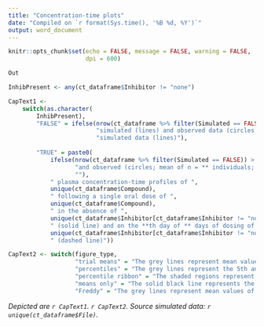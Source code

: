 ```yaml
---
title: "Concentration-time plots"
date: "Compiled on `r format(Sys.time(), '%B %d, %Y')`"
output: word_document
---
```


```r

knitr::opts_chunk$set(echo = FALSE, message = FALSE, warning = FALSE, 
                      dpi = 600)

```

```r
Out

```


```r

InhibPresent <- any(ct_dataframe$Inhibitor != "none")

CapText1 <-
    switch(as.character(
        InhibPresent), 
        "FALSE" = ifelse(nrow(ct_dataframe %>% filter(Simulated == FALSE)) > 0,
                         "simulated (lines) and observed data (circles; mean of n = ** individuals; Clinical Study **)", 
                         "simulated data (lines)"), 
        
        "TRUE" = paste0(
            ifelse(nrow(ct_dataframe %>% filter(Simulated == FALSE)) > 0,
                   "and observed (circles; mean of n = ** individuals; Clinical Study **)", 
                   ""), 
            " plasma concentration-time profiles of ",
            unique(ct_dataframe$Compound), 
            " following a single oral dose of ", 
            unique(ct_dataframe$Compound), 
            " in the absence of ", 
            unique(ct_dataframe$Inhibitor[ct_dataframe$Inhibitor != "none"]), 
            " (solid line) and on the **th day of ** days of dosing of ", 
            unique(ct_dataframe$Inhibitor[ct_dataframe$Inhibitor != "none"]), 
            " (dashed line)"))

CapText2 <- switch(figure_type, 
                   "trial means" = "The grey lines represent mean values of simulated individual trials and the black lines portray the mean data of the simulated population (n = **)", 
                   "percentiles" = "The grey lines represent the 5th and 95th percentiles and the solid black line the mean data for the simulated population (n = **)", 
                   "percentile ribbon" = "The shaded regions represent the 5th to the 95th percentiles and the solid black line the mean data for the simulated population (n = **)", 
                   "means only" = "The solid black line represents the mean data for the simulated population (n = **)", 
                   "Freddy" = "The grey lines represent mean values of simulated individual trials and the black lines portray the mean data of the simulated population (n = **). The dashed lines represent the 5th and 95th percentiles")

```

*Depicted are `r CapText1`. `r CapText2`. Source simulated data: `r unique(ct_dataframe$File)`.*


